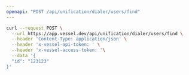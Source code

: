 ```yaml
---
openapi: "POST /api/unification/dialer/users/find"
---
```


<RequestExample>

```bash Request
curl --request POST \
  --url https://app.vessel.dev/api/unification/dialer/users/find \
  --header 'Content-Type: application/json' \
  --header 'x-vessel-api-token: ' \
  --header 'x-vessel-access-token: '\
  --data '{
  "id": "123123"
}'
```

</RequestExample>
